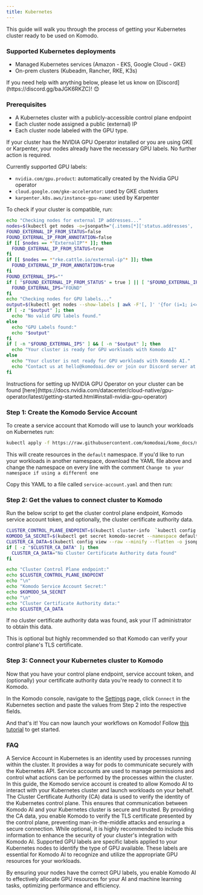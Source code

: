 ```yaml
---
title: Kubernetes
---
```


This guide will walk you through the process of getting your Kubernetes cluster ready to be used on Komodo.

### Supported Kubernetes deployments

* Managed Kubernetes services (Amazon - EKS, Google Cloud - GKE)
* On-prem clusters (Kubeadm, Rancher, RKE, K3s)

<Tip>
If you need help with anything below, please let us know on [Discord](https://discord.gg/baJGK6RKZC)! 😊
</Tip>

### Prerequisites

* A Kubernetes cluster with a publicly-accessible control plane endpoint
* Each cluster node assigned a public (external) IP
* Each cluster node labeled with the GPU type.

<Tip>
If your cluster has the NVIDIA GPU Operator installed or you are using GKE or Karpenter, your nodes already have the necessary GPU labels. No further action is required.
</Tip>

Currently supported GPU labels:
* `nvidia.com/gpu.product`: automatically created by the Nvidia GPU operator
* `cloud.google.com/gke-accelerator`: used by GKE clusters
* `karpenter.k8s.aws/instance-gpu-name`: used by Karpenter

To check if your cluster is compatible, run:
```bash
echo "Checking nodes for external IP addresses..."
nodes=$(kubectl get nodes -o=jsonpath="{.items[*]['status.addresses', 'metadata.annotations']}" | tr -d " \t\n\r")
FOUND_EXTERNAL_IP_FROM_STATUS=false
FOUND_EXTERNAL_IP_FROM_ANNOTATION=false
if [[ $nodes == *"ExternalIP"* ]]; then
  FOUND_EXTERNAL_IP_FROM_STATUS=true
fi
if [[ $nodes == *"rke.cattle.io/external-ip"* ]]; then
  FOUND_EXTERNAL_IP_FROM_ANNOTATION=true
fi
FOUND_EXTERNAL_IPS=""
if [ "$FOUND_EXTERNAL_IP_FROM_STATUS" = true ] || [ "$FOUND_EXTERNAL_IP_FROM_ANNOTATION" = true ]; then
  FOUND_EXTERNAL_IPS="FOUND"
fi
echo "Checking nodes for GPU labels..."
output=$(kubectl get nodes --show-labels | awk -F'[, ]' '{for (i=1; i<=NF; i++) if ($i ~ /nvidia.com\/gpu.product=|cloud.google.com\/gke-accelerator=|karpenter.k8s.aws\/instance-gpu-name=/) print $i}')
if [ -z "$output" ]; then
  echo "No valid GPU labels found."
else
  echo "GPU Labels found:"
  echo "$output"
fi
if [ -n "$FOUND_EXTERNAL_IPS" ] && [ -n "$output" ]; then
  echo "Your cluster is ready for GPU workloads with Komodo AI"
else
  echo "Your cluster is not ready for GPU workloads with Komodo AI."
  echo "Contact us at hello@komodoai.dev or join our Discord server at https://discord.gg/baJGK6RKZC for help."
fi
```

<Tip>
Instructions for setting up NVIDIA GPU Operator on your cluster can be found [here](https://docs.nvidia.com/datacenter/cloud-native/gpu-operator/latest/getting-started.html#install-nvidia-gpu-operator)
</Tip>

### Step 1: Create the Komodo Service Account

To create a service account that  Komodo will use to launch your workloads on Kubernetes run:

```bash
kubectl apply -f https://raw.githubusercontent.com/komodoai/komo_docs/main/files/komodo.yaml
```

This will create resources in the `default` namespace. If you'd like to run your workloads in another namespace, 
download the YAML file above and change the namespace on every line with the comment `Change to your namespace if using a different one`

Copy this YAML to a file called `service-account.yaml` and then run:

### Step 2: Get the values to connect cluster to Komodo

Run the below script to get the cluster control plane endpoint, Komodo service account token, and optionally, the cluster certificate authority data.

```bash
CLUSTER_CONTROL_PLANE_ENDPOINT=$(kubectl cluster-info  `kubectl config view | grep -m 1 "name" | awk '{ print $2 }'` | grep "control plane" | awk '{ print $NF }')
KOMODO_SA_SECRET=$(kubectl get secret komodo-secret --namespace default -o jsonpath='{.data.token}' | base64 -d)
CLUSTER_CA_DATA=$(kubectl config view --raw --minify --flatten -o jsonpath='{.clusters[0].cluster.certificate-authority-data}' 2>/dev/null)
if [ -z "$CLUSTER_CA_DATA" ]; then
  CLUSTER_CA_DATA="No Cluster Certificate Authority data found"
fi

echo "Cluster Control Plane endpoint:"
echo $CLUSTER_CONTROL_PLANE_ENDPOINT
echo "\n"
echo "Komodo Service Account Secret:"
echo $KOMODO_SA_SECRET
echo "\n"
echo "Cluster Certificate Authority data:"
echo $CLUSTER_CA_DATA
```

<Tip>
If no cluster certificate authority data was found, ask your IT administrator to obtain this data.

This is optional but highly recommended so that Komodo can verify your control plane's TLS certificate.
</Tip>

### Step 3: Connect your Kubernetes cluster to Komodo

Now that you have your control plane endpoint, service account token, and (optionally) your certificate authority data you're ready to connect it to Komodo.

In the Komodo console, navigate to the [Settings](https://app.komodoai.dev/settings) page, click `Connect` in the Kubernetes section and paste the values from Step 2 into the respective fields.


And that's it! You can now launch your workflows on Komodo! Follow [this tutorial](../../quickstart) to get started.

### FAQ

<Accordion title="What is a Service Account in Kubernetes?">
A Service Account in Kubernetes is an identity used by processes running within the cluster. It provides a way for pods to communicate securely with the Kubernetes API. Service accounts are used to manage permissions and control what actions can be performed by the processes within the cluster. In this guide, the Komodo service account is created to allow Komodo AI to interact with your Kubernetes cluster and launch workloads on your behalf.
</Accordion>

<Accordion title="Why Use Cluster Certificate Authority Data?">
The Cluster Certificate Authority (CA) data is used to verify the identity of the Kubernetes control plane. This ensures that communication between Komodo AI and your Kubernetes cluster is secure and trusted. By providing the CA data, you enable Komodo to verify the TLS certificate presented by the control plane, preventing man-in-the-middle attacks and ensuring a secure connection. While optional, it is highly recommended to include this information to enhance the security of your cluster's integration with Komodo AI.
</Accordion>

<Accordion title="What Are the Supported GPU Labels and Why Are They Important?">
Supported GPU labels are specific labels applied to your Kubernetes nodes to identify the type of GPU available. These labels are essential for Komodo AI to recognize and utilize the appropriate GPU resources for your workloads.

By ensuring your nodes have the correct GPU labels, you enable Komodo AI to effectively allocate GPU resources for your AI and machine learning tasks, optimizing performance and efficiency.
</Accordion>
